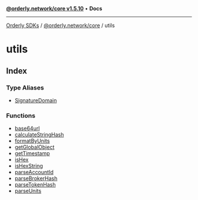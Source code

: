 [**@orderly.network/core v1.5.10**](/sdks/tech-doc/@orderly.network/core/README) • **Docs**

***

[Orderly SDKs](/sdks/tech-doc/packages) / [@orderly.network/core](/sdks/tech-doc/@orderly.network/core/README) / utils

# utils

## Index

### Type Aliases

- [SignatureDomain](/sdks/tech-doc/@orderly.network/core/namespaces/utils/type-aliases/SignatureDomain)

### Functions

- [base64url](/sdks/tech-doc/@orderly.network/core/namespaces/utils/functions/base64url)
- [calculateStringHash](/sdks/tech-doc/@orderly.network/core/namespaces/utils/functions/calculateStringHash)
- [formatByUnits](/sdks/tech-doc/@orderly.network/core/namespaces/utils/functions/formatByUnits)
- [getGlobalObject](/sdks/tech-doc/@orderly.network/core/namespaces/utils/functions/getGlobalObject)
- [getTimestamp](/sdks/tech-doc/@orderly.network/core/namespaces/utils/functions/getTimestamp)
- [isHex](/sdks/tech-doc/@orderly.network/core/namespaces/utils/functions/isHex)
- [isHexString](/sdks/tech-doc/@orderly.network/core/namespaces/utils/functions/isHexString)
- [parseAccountId](/sdks/tech-doc/@orderly.network/core/namespaces/utils/functions/parseAccountId)
- [parseBrokerHash](/sdks/tech-doc/@orderly.network/core/namespaces/utils/functions/parseBrokerHash)
- [parseTokenHash](/sdks/tech-doc/@orderly.network/core/namespaces/utils/functions/parseTokenHash)
- [parseUnits](/sdks/tech-doc/@orderly.network/core/namespaces/utils/functions/parseUnits)

